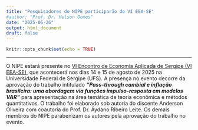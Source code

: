 ```yaml
---
title: "Pesquisadores do NIPE participarão do VI EEA-SE"
#author: "Prof. Dr. Helson Gomes"
date: "2025-06-26"
output: html_document
draft: false
---
```


```r
knitr::opts_chunk$set(echo = TRUE)
```
<hr>

O NIPE estará presente no [VI Encontro de Economia Aplicada de Sergipe (VI EEA-SE)](https://observatorio.fies.org.br/inscricao/home), que acontecerá nos dias 14 e 15 de agosto de 2025 na Universidade Federal de Sergipe (UFS). A presença no evento decorre da aprovação do trabalho intitulado ***"Pass-through cambial e inflação brasileira: uma abordagem via funções impulso-resposta em modelos VAR"*** para apresentação na área temática de teoria econômica e métodos quantitativos. O trabalho foi elaborado sob autoria do discente Anderson Oliveira com coautoria do Prof. Dr. Áydano Ribeiro Leite. Os demais membros do NIPE parabenizam os autores pela aprovação do trabalho no evento.

</hr>
